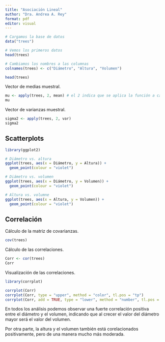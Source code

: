 ---
title: "Asociación Lineal"
author: "Dra. Andrea A. Rey"
format: pdf
editor: visual
---

```{r}
# Cargamos la base de datos
data("trees")
```

```{r}
# Vemos los primeros datos
head(trees)
```

```{r}
# Cambiamos los nombres a las columnas
colnames(trees) <- c("Diámetro", "Altura", "Volumen")

head(trees)
```

Vector de medias muestral.

```{r}
mu <- apply(trees, 2, mean) # el 2 indica que se aplica la función a cada columna, de aplicarlo por fila debe ir un 1
mu
```

Vector de varianzas muestral.

```{r}
sigma2 <- apply(trees, 2, var)
sigma2
```

## Scatterplots

```{r, message = FALSE, warning=FALSE}
library(ggplot2)
```

```{r}
# Diámetro vs. altura
ggplot(trees, aes(x = Diámetro, y = Altura)) +
  geom_point(colour = "violet")
```

```{r}
# Diámetro vs. volumen
ggplot(trees, aes(x = Diámetro, y = Volumen)) +
  geom_point(colour = "violet")
```

```{r}
# Altura vs. volumne
ggplot(trees, aes(x = Altura, y = Volumen)) +
  geom_point(colour = "violet")
```

## Correlación

Cálculo de la matriz de covarianzas.

```{r}
cov(trees)
```

Cálculo de las correlaciones.

```{r}
Corr <- cor(trees)
Corr
```

Visualización de las correlaciones.

```{r, warning=FALSE, message=FALSE}
library(corrplot)
```

```{r}
corrplot(Corr)
corrplot(Corr, type = "upper", method = "color", tl.pos = "tp")
corrplot(Corr, add = TRUE, type = "lower", method = "number", tl.pos = "n", cl.pos = "n")
```

En todos los análisis podemos observar una fuerte correlación positiva entre el diámetro y el volumen, indicando que al crecer el valor del diámetro mayor será el valor del volumen.

Por otra parte, la altura y el volumen también está corelacionados positivamente, pero de una manera mucho más moderada.
